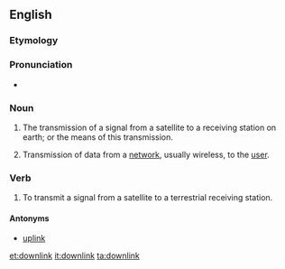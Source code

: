 ==English==
{{wikipedia}}

===Etymology===
{{prefix|down|link|lang=en}}

===Pronunciation===
* {{IPA|ˈdaʊnlɪŋk|lang=en}}

===Noun===
{{en-noun}}

# {{label|en|telecommunications}} The transmission of a signal from a satellite to a receiving station on earth; or the means of this transmission.
# {{label|en|telecommunications}} Transmission of data from a [[network]], usually wireless, to the [[user]].

===Verb===
{{en-verb}}

# To transmit a signal from a satellite to a terrestrial receiving station.

====Antonyms====
* [[uplink]]

[[et:downlink]]
[[it:downlink]]
[[ta:downlink]]